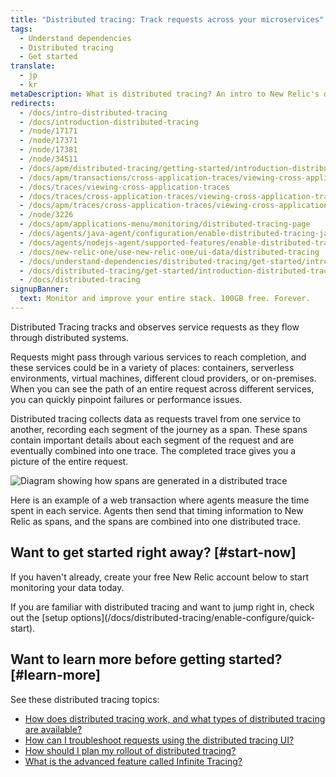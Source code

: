 ```yaml
---
title: "Distributed tracing: Track requests across your microservices"
tags:
  - Understand dependencies
  - Distributed tracing
  - Get started
translate:
  - jp
  - kr
metaDescription: What is distributed tracing? An intro to New Relic's distributed tracing feature.
redirects:
  - /docs/intro-distributed-tracing
  - /docs/introduction-distributed-tracing
  - /node/17171
  - /node/17371
  - /node/17381
  - /node/34511
  - /docs/apm/distributed-tracing/getting-started/introduction-distributed-tracing
  - /docs/apm/transactions/cross-application-traces/viewing-cross-application-traces
  - /docs/traces/viewing-cross-application-traces
  - /docs/traces/cross-application-traces/viewing-cross-application-traces
  - /docs/apm/traces/cross-application-traces/viewing-cross-application-traces
  - /node/3226
  - /docs/apm/applications-menu/monitoring/distributed-tracing-page
  - /docs/agents/java-agent/configuration/enable-distributed-tracing-java-agent
  - /docs/agents/nodejs-agent/supported-features/enable-distributed-tracing-nodejs-agent
  - /docs/new-relic-one/use-new-relic-one/ui-data/distributed-tracing
  - /docs/understand-dependencies/distributed-tracing/get-started/introduction-distributed-tracing
  - /docs/distributed-tracing/get-started/introduction-distributed-tracing
  - /docs/distributed-tracing
signupBanner:
  text: Monitor and improve your entire stack. 100GB free. Forever.
---
```



Distributed Tracing tracks and observes service requests as they flow through distributed systems.

Requests might pass through various services to reach completion, and these services could be in a variety of places: containers, serverless environments, virtual machines, different cloud providers, or on-premises. When you can see the path of an entire request across different services, you can quickly pinpoint failures or performance issues.

Distributed tracing collects data as requests travel from one service to another, recording each segment of the journey as a span. These spans contain important details about each segment of the request and are eventually combined into one trace. The completed trace gives you a picture of the entire request.

<img
  title="Diagram showing how spans are generated in a distributed trace"
  alt="Diagram showing how spans are generated in a distributed trace"
  src={distributedtracingIntrotoDistTracing}
/>

<figcaption>
  Here is an example of a web transaction where agents measure the time spent in each service. Agents then send that timing information to New Relic as spans, and the spans are combined into one distributed trace.
</figcaption>

## Want to get started right away? [#start-now]

If you haven't already, create your free New Relic account below to start monitoring your data today.

<InlineSignup/> 
If you are familiar with distributed tracing and want to jump right in, check out the [setup options](/docs/distributed-tracing/enable-configure/quick-start).

## Want to learn more before getting started? [#learn-more]

See these distributed tracing topics:

* [How does distributed tracing work, and what types of distributed tracing are available?](/docs/distributed-tracing/concepts/how-new-relic-distributed-tracing-works/)
* [How can I troubleshoot requests using the distributed tracing UI?](/docs/distributed-tracing/ui-data/understand-use-distributed-tracing-ui/)
* [How should I plan my rollout of distributed tracing?](/docs/distributed-tracing/concepts/distributed-tracing-planning-guide/)
* [What is the advanced feature called Infinite Tracing?](/docs/understand-dependencies/distributed-tracing/infinite-tracing/introduction-infinite-tracing/)
